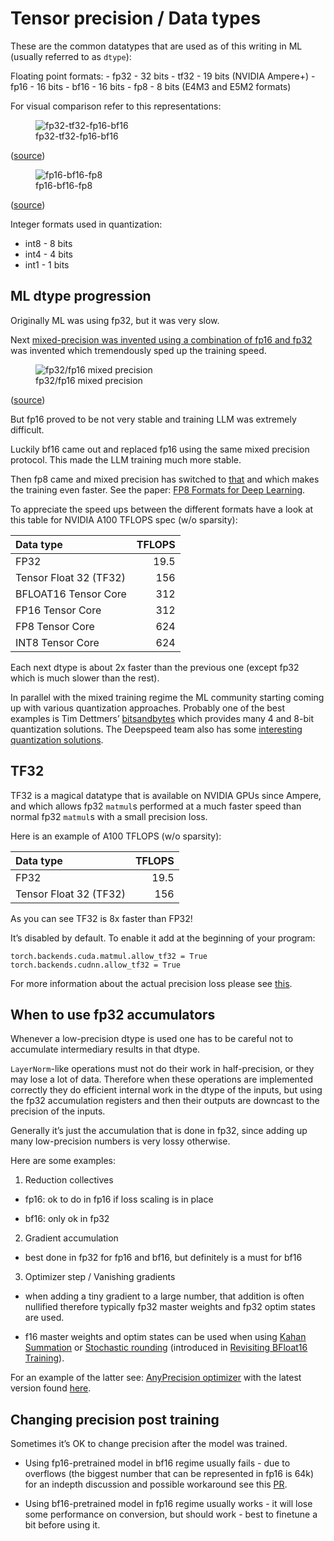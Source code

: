 # Tensor precision / Data types

These are the common datatypes that are used as of this writing in ML (usually referred to as `dtype`):

Floating point formats:
- fp32 - 32 bits
- tf32 - 19 bits (NVIDIA Ampere+)
- fp16 - 16 bits
- bf16 - 16 bits
- fp8 - 8 bits (E4M3 and E5M2 formats)

For visual comparison refer to this representations:

![fp32-tf32-fp16-bf16](images/fp32-tf32-fp16-bf16.png)

([source](https://developer.nvidia.com/blog/accelerating-ai-training-with-tf32-tensor-cores/))

![fp16-bf16-fp8](images/fp16-bf16-fp8.png)

([source](https://docs.nvidia.com/deeplearning/transformer-engine/user-guide/examples/fp8_primer.html))

Integer formats used in quantization:

- int8 - 8 bits
- int4 - 4 bits
- int1 - 1 bits

## ML dtype progression

Originally ML was using fp32, but it was very slow.

Next [mixed-precision was invented using a combination of fp16 and fp32](https://developer.nvidia.com/blog/video-mixed-precision-techniques-tensor-cores-deep-learning/) was invented which tremendously sped up the training speed.

![fp32/fp16 mixed precision](images/mixed-precision-fp16.png)

([source](https://developer.nvidia.com/blog/video-mixed-precision-techniques-tensor-cores-deep-learning/))

But fp16 proved to be not very stable and training LLM was extremely difficult.

Luckily bf16 came out and replaced fp16 using the same mixed precision protocol. This made the LLM training much more stable.

Then fp8 came and mixed precision has switched to [that](https://docs.nvidia.com/deeplearning/transformer-engine/user-guide/examples/fp8_primer.html) and which makes the training even faster. See the paper: [FP8 Formats for Deep Learning](https://arxiv.org/abs/2209.05433).

To appreciate the speed ups between the different formats have a look at this table for NVIDIA A100 TFLOPS spec (w/o sparsity):

| Data type              | TFLOPS |
| :---                   |    --: |
| FP32                   |   19.5 |
| Tensor Float 32 (TF32) |    156 |
| BFLOAT16 Tensor Core   |    312 |
| FP16 Tensor Core       |    312 |
| FP8 Tensor Core        |    624 |
| INT8 Tensor Core       |    624 |

Each next dtype is about 2x faster than the previous one (except fp32 which is much slower than the rest).

In parallel with the mixed training regime the ML community starting coming up with various quantization approaches. Probably one of the best examples is Tim Dettmers' [bitsandbytes](https://github.com/TimDettmers/bitsandbytes) which provides many 4 and 8-bit quantization solutions. The Deepspeed team also has some [interesting quantization solutions](https://www.deepspeed.ai/tutorials/model-compression/).

## TF32

TF32 is a magical datatype that is available on NVIDIA GPUs since Ampere, and which allows fp32 `matmul`s performed at a much faster speed than normal fp32 `matmul`s with a small precision loss.

Here is an example of A100 TFLOPS (w/o sparsity):

| Data type              | TFLOPS |
| :---                   |    --: |
| FP32                   |   19.5 |
| Tensor Float 32 (TF32) |    156 |

As you can see TF32 is 8x faster than FP32!

It's disabled by default. To enable it add at the beginning of your program:

```
torch.backends.cuda.matmul.allow_tf32 = True
torch.backends.cudnn.allow_tf32 = True
```

For more information about the actual precision loss please see [this](https://pytorch.org/docs/stable/notes/cuda.html#tensorfloat-32-tf32-on-ampere-and-later-devices).


## When to use fp32 accumulators

Whenever a low-precision dtype is used one has to be careful not to accumulate intermediary results in that dtype.

`LayerNorm`-like operations must not do their work in half-precision, or they may lose a lot of data. Therefore when  these operations are implemented correctly they do efficient internal work in the dtype of the inputs, but using the fp32 accumulation registers and then their outputs are downcast to the precision of the inputs.

Generally it's just the accumulation that is done in fp32, since adding up many low-precision numbers is very lossy otherwise.

Here are some examples:

1. Reduction collectives

* fp16: ok to do in fp16 if loss scaling is in place

* bf16: only ok in fp32

2. Gradient accumulation

* best done in fp32 for fp16 and bf16, but definitely is a must for bf16

3. Optimizer step / Vanishing gradients

* when adding a tiny gradient to a large number, that addition is often nullified therefore typically fp32 master weights and fp32 optim states are used.

* f16 master weights and optim states can be used when using [Kahan Summation](https://en.wikipedia.org/wiki/Kahan_summation_algorithm)
or [Stochastic rounding](https://en.wikipedia.org/wiki/Rounding) (introduced in [Revisiting BFloat16 Training](https://arxiv.org/abs/2010.06192)).

For an example of the latter see: [AnyPrecision optimizer](https://github.com/pytorch/torchdistx/pull/52) with the latest version found [here](https://github.com/facebookresearch/multimodal/blob/6bf3779a064dc72cde48793521a5be151695fc62/torchmultimodal/modules/optimizers/anyprecision.py#L17).


## Changing precision post training

Sometimes it's OK to change precision after the model was trained.

- Using fp16-pretrained model in bf16 regime usually fails - due to overflows (the biggest number that can be represented in fp16 is 64k) for an indepth discussion and possible workaround see this [PR](https://github.com/huggingface/transformers/pull/10956).

- Using bf16-pretrained model in fp16 regime usually works - it will lose some performance on conversion, but should work - best to finetune a bit before using it.
